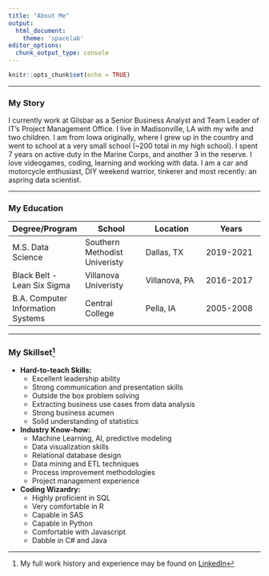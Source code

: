 ```yaml
---
title: "About Me"
output: 
  html_document:
    theme: 'spacelab'
editor_options: 
  chunk_output_type: console
---
```


```r
knitr::opts_chunk$set(echo = TRUE)
```
---

### My Story
I currently work at Gilsbar as a Senior Business Analyst and Team Leader of IT's Project Management Office.  I live in Madisonville, LA with my wife and two children.  I am from Iowa originally, where I grew up in the country and went to school at a very small school (~200 total in my high school).  I spent 7 years on active duty in the Marine Corps, and another 3 in the reserve.  I love videogames, coding, learning and working with data.  I am a car and motorcycle enthusiast, DIY weekend warrior, tinkerer and most recently: an aspring data scientist.  

---

### My Education
|Degree/Program|School|Location|Years|
|----|----|----|----|
|M.S. Data Science | Southern Methodist Univeristy | Dallas, TX | 2019-2021 |
|Black Belt - Lean Six Sigma | Villanova Univeristy | Villanova, PA | 2016-2017 |
|B.A. Computer Information Systems | Central College | Pella, IA | 2005-2008 |

---  

### My Skillset[^1] 
* **Hard-to-teach Skills:**
  + Excellent leadership ability
  + Strong communication and presentation skills
  + Outside the box problem solving
  + Extracting business use cases from data analysis
  + Strong business acumen
  + Solid understanding of statistics

* **Industry Know-how:**
  + Machine Learning, AI, predictive modeling
  + Data visualization skills
  + Relational database design
  + Data mining and ETL techniques
  + Process improvement methodologies
  + Project management experience
  
* **Coding Wizardry:**
  + Highly proficient in SQL
  + Very comfortable in R
  + Capable in SAS
  + Capable in Python
  + Comfortable with Javascript
  + Dabble in C# and Java

[^1]: My full work history and experience may be found on [LinkedIn](https://www.linkedin.com/in/dustin-bracy/) 